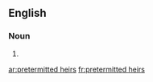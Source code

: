 ==English==

===Noun===
{{head|en|plural|head=[[pretermitted]] [[heir]]s}}

# {{plural of|pretermitted heir|lang=en}}

[[ar:pretermitted heirs]]
[[fr:pretermitted heirs]]